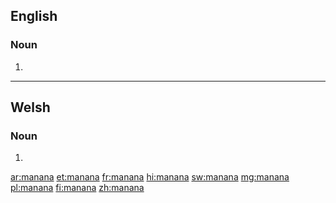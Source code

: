==English==

===Noun===
{{en-noun|-}}

# {{alternative spelling of|mañana|lang=en}}

----

==Welsh==

===Noun===
{{head|cy|mutated noun}}

# {{nasal mutation of|banana|lang=cy}}

[[ar:manana]]
[[et:manana]]
[[fr:manana]]
[[hi:manana]]
[[sw:manana]]
[[mg:manana]]
[[pl:manana]]
[[fi:manana]]
[[zh:manana]]